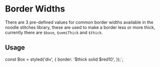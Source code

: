 
<Meta title="Stitches / Border Widths" />

# Border Widths

There are 3 pre-defined values for common border widths available in the noodle stitches library, these are used to make a border less or more thick, currently there are `$base`, `$semiThick` and `$thick`.

## Usage

const Box = styled('div', {
  border: '$thick solid $red10',
});`;

<Source code={code1} dark />

<BorderWidths />
